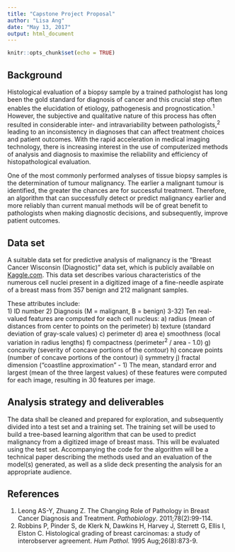 ---
title: "Capstone Project Proposal"
author: "Lisa Ang"
date: "May 13, 2017"
output: html_document
---

```{r setup, include=FALSE}
knitr::opts_chunk$set(echo = TRUE)
```

## Background

Histological evaluation of a biopsy sample by a trained pathologist has long been the gold standard for diagnosis of cancer and this crucial step often enables the elucidation of etiology, pathogenesis and prognostication.^1^ However, the subjective and qualitative nature of this process has often resulted in considerable inter- and intravariability between pathologists,^2^ leading to an inconsistency in diagnoses that can affect treatment choices and patient outcomes. With the rapid acceleration in medical imaging technology, there is increasing interest in the use of computerized methods of analysis and diagnosis to maximise the reliability and efficiency of histopathological evaluation. 

One of the most commonly performed analyses of tissue biopsy samples is the determination of tumour malignancy. The earlier a malignant tumour is identified, the greater the chances are for successful treatment. Therefore, an algorithm that can successfully detect or predict malignancy earlier and more reliably than current manual methods will be of great benefit to pathologists when making diagnostic decisions, and subsequently, improve patient outcomes.

## Data set

A suitable data set for predictive analysis of malignancy is the “Breast Cancer Wisconsin (Diagnostic)” data set, which is publicly available on [Kaggle.com](www.kaggle.com). This data set describes various characteristics of the numerous cell nuclei present in a digitized image of a fine-needle aspirate of a breast mass from 357 benign and 212 malignant samples.

These attributes include:  
1) ID number 
2) Diagnosis (M = malignant, B = benign) 
3-32) Ten real-valued features are computed for each cell nucleus: a) radius (mean of distances from center to points on the perimeter) b) texture (standard deviation of gray-scale values) c) perimeter d) area e) smoothness (local variation in radius lengths) f) compactness (perimeter^2^ / area - 1.0) g) concavity (severity of concave portions of the contour) h) concave points (number of concave portions of the contour) i) symmetry j) fractal dimension ("coastline approximation" - 1)
The mean, standard error and largest (mean of the three largest values) of these features were computed for each image, resulting in 30 features per image.

## Analysis strategy and deliverables

The data shall be cleaned and prepared for exploration, and subsequently divided into a test set and a training set. The training set will be used to build a tree-based learning algorithm that can be used to predict malignancy from a digitized image of breast mass. This will be evaluated using the test set. Accompanying the code for the algorithm will be a technical paper describing the methods used and an evaluation of the model(s) generated, as well as a slide deck presenting the analysis for an appropriate audience.

## References

1. Leong AS-Y, Zhuang Z. The Changing Role of Pathology in Breast Cancer Diagnosis and Treatment. *Pathobiology*. 2011;78(2):99-114. 
2. Robbins P, Pinder S, de Klerk N, Dawkins H, Harvey J, Sterrett G, Ellis I, Elston C. Histological grading of breast carcinomas: a study of interobserver agreement. *Hum Pathol.* 1995 Aug;26(8):873-9.







